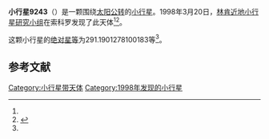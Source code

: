 {{Infobox planet
| bgcolour = #FFFFC0
| name = 9243
| symbol = 
| image = 
| caption = 
| discovery = yes
| discovery_ref = 
| discoverer = [[林肯近地小行星研究小组|林肯近地小行星研究小组]]
| discovery_site = [[索科罗|索科罗]] 
| discovered = 1998年3月20日
| designations = yes
| mp_name = 
| named_after = 
| alt_names = 1998 FF68/ 1993 JC1 / 1994 RZ12
| mp_category = [[主带小行星|主带小行星]]
| orbit_ref = <ref name="a">[http://ssd.jpl.nasa.gov/sbdb.cgi?sstr=9243 9243] {{Wayback|url=http://ssd.jpl.nasa.gov/sbdb.cgi?sstr=9243 |date=20210719073731 }}，小行星數據庫瀏覽器（JPL Small-Body Database Browser）－[[美国国家航空航天局|美国国家航空航天局]]喷气推进实验室</ref>
| epoch = 2456400.5 (2013年4月18日更新)
| aphelion = {{convert|3.446812809285433|AU|km|3|abbr=on|lk=out}}
| perihelion = {{convert|2.799043650831774|AU|km|3|abbr=on}}
| semimajor = {{convert|3.122928230058604|AU|km|3|abbr=on}}
| eccentricity = 0.103711823
| period = 2015.772111 [[日|日]]<br />5.52[[儒略年|儒略年]]
| avg_speed = 
| inclination = .04201675735332339
| asc_node = 268.9398849603638
| mean_anomaly = 
| arg_peri = 291.1901278100183
| satellites = 
| physical_characteristics = yes
| dimensions = 
| mass = 
| density = 
| surface_grav = 
| escape_velocity = 
| sidereal_day = 
| axial_tilt = 
| pole_ecliptic_lat = 
| pole_ecliptic_lon = 
| albedo = 
| temperatures= 
| temp_name1 = 
| mean_temp_1 = 
| max_temp_1 = 
| temp_name2 = 
| max_temp_2 = 
| spectral_type = 
| abs_magnitude = 291.1901278100183
}}

'''小行星9243'''（{{lang-en|9243}}）是一颗围绕[[太阳|太阳]][[公转|公转]]的[[小行星|小行星]]。1998年3月20日，[[林肯近地小行星研究小组|林肯近地小行星研究小组]]在索科罗发现了此天体<ref name="a" /><ref>{{cite news|title=小行星列表|url=http://cfa-www.harvard.edu/iau/lists/NumberedMPs.txt|accessdate=2013-07-08|newspaper=哈佛大学|archive-date=2008-05-17|archive-url=https://web.archive.org/web/20080517010638/http://cfa-www.harvard.edu/iau/lists/NumberedMPs.txt|dead-url=no}}</ref>。

这颗小行星的[[绝对星等|绝对星等]]为291.1901278100183等<ref name="a" />。

==参考文献==
{{reflist}}
{{Minor Planet Number|[[小行星9242|小行星9242]]|[[小行星9244|小行星9244]]}}

{{小天体}}

[[Category:小行星带天体|Category:小行星带天体]]
[[Category:1998年发现的小行星|Category:1998年发现的小行星]]

{{asteroid-stub}}
